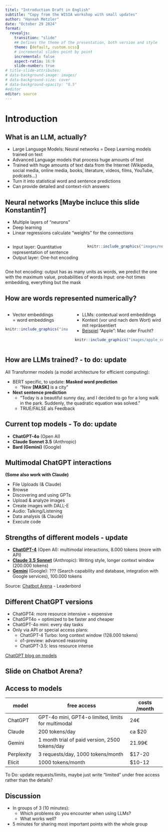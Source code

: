 ```yaml
---
titel: "Introduction Draft in English"
subtitle: "Copy from the WISIA workshop with small updates"
author: "Hannah Metzler"
date: "October 29 2024"
format: 
  revealjs: 
    transition: "slide"
    ## Defines the theme of the presentation, both version and style
    theme: [default, custom.scss]
    # incremental slides point by point
    incremental: false
    aspect-ratio: 16:9
    slide-number: true
# title-slide-attributes:
# data-background-image: images/
# data-background-size: cover
# data-background-opacity: "0.5"
#editor
editor: source
---
```


# Introduction

## What is an LLM, actually?

-   Large Language Models: Neural networks = Deep Learning models trained on text
-   Advanced Language models that process huge amounts of text
-   Trained with huge amounts of text data from the Internet (Wikipedia, social media, online media, books, literature, videos, films, YouTube, podcasts...)
-   Turn it into statistical word and sentence predictions
-   Can provide detailed and context-rich answers

## Neural networks [Maybe incluce this slide Konstantin?]

-   Multiple layers of "neurons"
-   Deep learning
-   Linear regressions calculate "weights" for the connections

::::: columns
::: {.column width="47%"}
-   Input layer: Quantitative representation of sentence
-   Output layer: One-hot encoding
:::

::: {.column width="47%"}
```r
knitr::include_graphics("images/neuralnet.svg")
```
:::
:::::

::: notes
One hot encoding: output has as many units as words, we predict the one with the maximum value, probabilities of words Input: one-hot times embedding, everything but the mask
:::

## How are words represented numerically?

::::: columns
::: {.column width="40%"}
-   Vector embeddings <br> = word embeddings

```r
knitr::include_graphics("images/wordembeddings.svg")
```
:::

::: {.column width="56%"}
-   LLMs: contextual word embeddings
-   Kontext (vor und nach dem Wort) wird mit repräsentiert
-   [Beispiel](https://www.tiktok.com/@whats_ai/video/7247609946672565510) "Apple": Mac oder Frucht?

```r
knitr::include_graphics("images/apple_context.png")
```
:::
:::::

## How are LLMs trained? - to do: update

All Transformer models (a model architecture for efficient computing):

-   BERT specific, to update: **Masked word prediction**
    -   “New **\[MASK\]** is a city”
-   **Next sentence prediction**
    -   "Today is a beautiful sunny day, and I decided to go for a long walk in the park. Suddenly, the quadratic equation was solved."\
    -   TRUE/FALSE als Feedback
    


## Current top models - To do: update

-   **ChatGPT-4o** (Open AI)
-   **Claude Sonnet 3.5** (Anthropic)
-   **Bard (Gemini)** (Google)

## Multimodal ChatGPT interactions

**(Some also work with Claude)**

- File Uploads (& Claude)
- Browse
- Discovering and using GPTs
- Upload & analyze images
- Create images with DALL-E
- Audio: Talking/Listening
- Data analysis (& Claude)
- Execute code

## Strengths of different models - update

-   [**ChatGPT-4**](https://chat.openai.com/) (Open AI): multimodal interactions, 8.000 tokens (more with API)
-   [**Claude 3.5 Sonnet**](https://claude.ai/) (Anthropic): Writing style, longer context window (200.000 tokens)
-   [**Gemini**](https://gemini.google.com/app) (Google): ??? (Search capability and database, integration with Google services), 100.000 tokens

Source: [Chatbot Arena](https://chat.lmsys.org/) - Leaderbord

## Different ChatGPT versions

- ChatGPT4: more resource intensive = expensive
- ChatGPT4o = optimized to be faster and cheaper
- ChatGPT-4o mini: every day tasks
- Only via API or special access plans:
  - ChatGPT-4 Turbo: long context window (128.000 tokens)
  - o1-preview: advanced reasoning
  - ChatGPT-3.5: less resource intense
  
::: footer
[ChatGPT blog on models](https://help.openai.com/en/articles/7102672-how-can-i-access-gpt-4-gpt-4-turbo-gpt-4o-and-gpt-4o-mini)

::: 

## Slide on Chatbot Arena?





## Access to models

| model      | free access                       | costs /month |
|------------|-----------------------------------|--------------|
| ChatGPT    | GPT-4o mini, GPT4-o limited, limits for multimodal   | 24€          |
| Claude   | 200 tokens/day                    | ca \$20      |
| Gemini      | 1 month trial of paid version, 2500 tokens/day                   | 21.99€     |
| Perplexity | 3 requests/day, 1000 tokens/month | \$17-20      |
| Elicit     | 1000 tokens/month                 | \$10-12      |

::: notes
To Do: update requests/limits, maybe just write "limited" under free access rather than the details?
:::


## Discussion 

- In groups of 3 (10 minutes): 
  - Which problems do you encounter when using LLMs? 
  - What works well?
- 5 minutes for sharing most important points with the whole group

